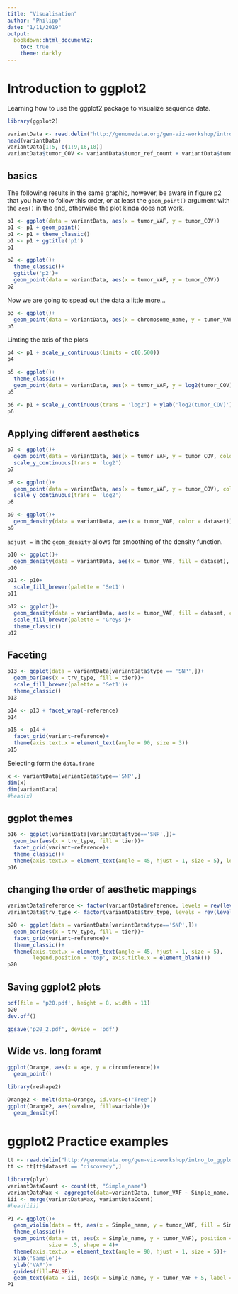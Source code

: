 ```yaml
---
title: "Visualisation"
author: "Philipp"
date: "1/11/2019"
output:
  bookdown::html_document2:
    toc: true
    theme: darkly
---
```


# Introduction to ggplot2

Learning how to use the ggplot2 package to visualize sequence data. 

```r
library(ggplot2)
```

```r
variantData <- read.delim("http://genomedata.org/gen-viz-workshop/intro_to_ggplot2/ggplot2ExampleData.tsv")
head(variantData)
variantData[1:5, c(1:9,16,18)]
variantData$tumor_COV <- variantData$tumor_ref_count + variantData$tumor_var_count
```

## basics

The following results in the same graphic, however, be aware in figure p2 that you have to follow this order, or at least the `geom_point()` argument with the `aes()` in the end, otherwise the plot kinda does not work.

```r
p1 <- ggplot(data = variantData, aes(x = tumor_VAF, y = tumor_COV))
p1 <- p1 + geom_point()
p1 <- p1 + theme_classic()
p1 <- p1 + ggtitle('p1')
p1

p2 <- ggplot()+
  theme_classic()+
  ggtitle('p2')+
  geom_point(data = variantData, aes(x = tumor_VAF, y = tumor_COV))
p2
```

Now we are going to spead out the data a little more...

```r
p3 <- ggplot()+
  geom_point(data = variantData, aes(x = chromosome_name, y = tumor_VAF), position = 'jitter')
p3
```

Limting the axis of the plots

```r
p4 <- p1 + scale_y_continuous(limits = c(0,500))
p4
```

```r
p5 <- ggplot()+
  theme_classic()+
  geom_point(data = variantData, aes(x = tumor_VAF, y = log2(tumor_COV)), size = .7, shape = 3)
p5
```

```r
p6 <- p1 + scale_y_continuous(trans = 'log2') + ylab('log2(tumor_COV)')
p6
```

## Applying different aesthetics

```r
p7 <- ggplot()+
  geom_point(data = variantData, aes(x = tumor_VAF, y = tumor_COV, color = 'blue'))+
  scale_y_continuous(trans = 'log2')
p7
```

```r
p8 <- ggplot()+
  geom_point(data = variantData, aes(x = tumor_VAF, y = tumor_COV), color = 'blue')+
  scale_y_continuous(trans = 'log2')
p8
```

```r
p9 <- ggplot()+
  geom_density(data = variantData, aes(x = tumor_VAF, color = dataset))
p9
```

`adjust =` in the `geom_density` allows for smoothing of the density function.

```r
p10 <- ggplot()+
  geom_density(data = variantData, aes(x = tumor_VAF, fill = dataset), alpha = .5, color = 'black', adjust = .5)
p10
```

```r
p11 <- p10+
  scale_fill_brewer(palette = 'Set1')
p11
```

```r
p12 <- ggplot()+
  geom_density(data = variantData, aes(x = tumor_VAF, fill = dataset, color = dataset))+
  scale_fill_brewer(palette = 'Greys')+
  theme_classic()
p12
```

## Faceting

```r
p13 <- ggplot(data = variantData[variantData$type == 'SNP',])+
  geom_bar(aes(x = trv_type, fill = tier))+
  scale_fill_brewer(palette = 'Set1')+
  theme_classic()
p13
```

```r
p14 <- p13 + facet_wrap(~reference)
p14
```

```r
p15 <- p14 +
  facet_grid(variant~reference)+
  theme(axis.text.x = element_text(angle = 90, size = 3))
p15
```

Selecting form the `data.frame`

```r
x <- variantData[variantData$type=='SNP',]
dim(x)
dim(variantData)
#head(x)
```

## ggplot themes

```r
p16 <- ggplot(variantData[variantData$type=='SNP',])+
  geom_bar(aes(x = trv_type, fill = tier))+
  facet_grid(variant~reference)+
  theme_classic()+
  theme(axis.text.x = element_text(angle = 45, hjust = 1, size = 5), legend.position = 'top', axis.title.x = element_blank())
p16
```

## changing the order of aesthetic mappings

```r
variantData$reference <- factor(variantData$reference, levels = rev(levels(variantData$reference)))
variantData$trv_type <- factor(variantData$trv_type, levels = rev(levels(variantData$trv_type)))

p20 <- ggplot(data = variantData[variantData$type=='SNP',])+
  geom_bar(aes(x = trv_type, fill = tier))+
  facet_grid(variant~reference)+
  theme_classic()+
  theme(axis.text.x = element_text(angle = 45, hjust = 1, size = 5),
        legend.position = 'top', axis.title.x = element_blank())
p20
```

## Saving ggplot2 plots

```r
pdf(file = 'p20.pdf', height = 8, width = 11)
p20
dev.off()

ggsave('p20_2.pdf', device = 'pdf')
```

## Wide vs. long foramt

```r
ggplot(Orange, aes(x = age, y = circumference))+
  geom_point()

library(reshape2)

Orange2 <- melt(data=Orange, id.vars=c("Tree"))
ggplot(Orange2, aes(x=value, fill=variable))+
  geom_density()

```

# ggplot2 Practice examples

```r
tt <- read.delim("http://genomedata.org/gen-viz-workshop/intro_to_ggplot2/ggplot2ExampleData.tsv")
tt <- tt[tt$dataset == "discovery",]
```

```r
library(plyr)
variantDataCount <- count(tt, "Simple_name")
variantDataMax <- aggregate(data=variantData, tumor_VAF ~ Simple_name, max)
iii <- merge(variantDataMax, variantDataCount)
#head(iii)

P1 <- ggplot()+
  geom_violin(data = tt, aes(x = Simple_name, y = tumor_VAF, fill = Simple_name))+
  theme_classic()+
  geom_point(data = tt, aes(x = Simple_name, y = tumor_VAF), position = 'jitter',
             size = .5, shape = 4)+
  theme(axis.text.x = element_text(angle = 90, hjust = 1, size = 5))+
  xlab('Sample')+
  ylab('VAF')+
  guides(fill=FALSE)+
  geom_text(data = iii, aes(x = Simple_name, y = tumor_VAF + 5, label = freq))
P1
```

